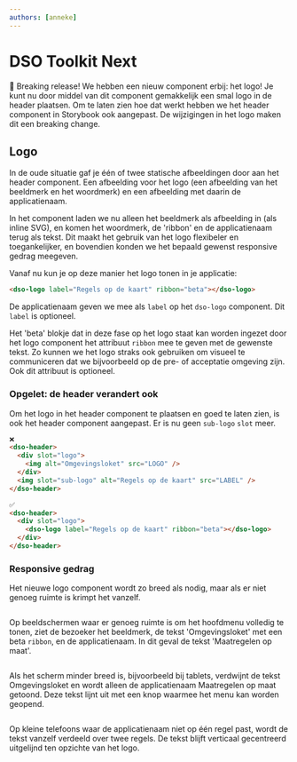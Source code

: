 ```yaml
---
authors: [anneke]
---
```


# DSO Toolkit Next

🚨 Breaking release! We hebben een nieuw component erbij: het logo! Je kunt nu door middel van dit component gemakkelijk een smal logo in de header plaatsen. Om te laten zien hoe dat werkt hebben we het header component in Storybook ook aangepast. De wijzigingen in het logo maken dit een breaking change.

## Logo

In de oude situatie gaf je één of twee statische afbeeldingen door aan het header component. Een afbeelding voor het logo (een afbeelding van het beeldmerk en het woordmerk) en een afbeelding met daarin de applicatienaam.

In het component laden we nu alleen het beeldmerk als afbeelding in (als inline SVG), en komen het woordmerk, de 'ribbon' en de applicatienaam terug als tekst. Dit maakt het gebruik van het logo flexibeler en toegankelijker, en bovendien konden we het bepaald gewenst responsive gedrag meegeven.

Vanaf nu kun je op deze manier het logo tonen in je applicatie:

```html
<dso-logo label="Regels op de kaart" ribbon="beta"></dso-logo>
```

De applicatienaam geven we mee als `label` op het `dso-logo` component. Dit `label` is optioneel.

Het 'beta' blokje dat in deze fase op het logo staat kan worden ingezet door het logo component het attribuut `ribbon` mee te geven met de gewenste tekst. Zo kunnen we het logo straks ook gebruiken om visueel te communiceren dat we bijvoorbeeld op de pre- of acceptatie omgeving zijn. Ook dit attribuut is optioneel.

### Opgelet: de header verandert ook

Om het logo in het header component te plaatsen en goed te laten zien, is ook het header component aangepast. Er is nu geen `sub-logo` `slot` meer.

```html
❌
<dso-header>
  <div slot="logo">
    <img alt="Omgevingsloket" src="LOGO" />
  </div>
  <img slot="sub-logo" alt="Regels op de kaart" src="LABEL" />
</dso-header>

✅
<dso-header>
  <div slot="logo">
    <dso-logo label="Regels op de kaart" ribbon="beta"></dso-logo>
  </div>
</dso-header>
```

### Responsive gedrag

Het nieuwe logo component wordt zo breed als nodig, maar als er niet genoeg ruimte is krimpt het vanzelf.

<img src="img/2023-10-16-logo-laptop.png" alt="" />

Op beeldschermen waar er genoeg ruimte is om het hoofdmenu volledig te tonen, ziet de bezoeker het beeldmerk, de tekst 'Omgevingsloket' met een beta `ribbon`, en de applicatienaam. In dit geval de tekst 'Maatregelen op maat'.

<img src="img/2023-10-16-logo-small-tablet.png" alt="" />

Als het scherm minder breed is, bijvoorbeeld bij tablets, verdwijnt de tekst Omgevingsloket en wordt alleen de applicatienaam Maatregelen op maat getoond. Deze tekst lijnt uit met een knop waarmee het menu kan worden geopend.

<img src="img/2023-10-16-logo-phone.png" alt="" />

Op kleine telefoons waar de applicatienaam niet op één regel past, wordt de tekst vanzelf verdeeld over twee regels. De tekst blijft verticaal gecentreerd uitgelijnd ten opzichte van het logo.
